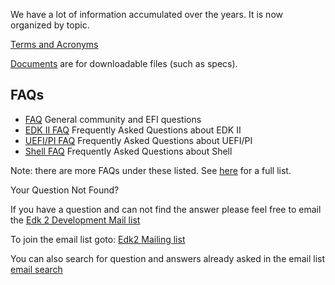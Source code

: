 We have a lot of information accumulated over the years. It is now organized by topic.

[[Acronyms and Glossary|Terms and Acronyms]]

[[Documents]] are for downloadable files (such as specs).

== FAQs == 
*[[EFI and Framework Open Source Community FAQ|  FAQ]] General community and EFI questions
*[[EDK II FAQ]] Frequently Asked Questions about EDK II
*[[UEFI PI_FAQ|UEFI/PI FAQ]] Frequently Asked Questions about UEFI/PI
*[[Shell FAQ|Shell FAQ]] Frequently Asked Questions about Shell

Note: there are more FAQs under these listed.  See [[:Category:FAQ|here]] for a full list.

<span class="docHeader">Your Question Not Found?</span> 

If you have a question and can not find the answer please feel free to email the [mailto:edk2-devel@lists.sourceforge.net?subject=Edk2%20FAQ Edk 2 Development Mail list]

To join the email list goto: [http://lists.sourceforge.net/lists/listinfo/edk2-devel Edk2 Mailing list]

You can also search for question and answers already asked in the email list [http://sourceforge.net/search/?group_id=288620&type_of_search=mlists email search]

<!-- [[Category:FAQ]] -->